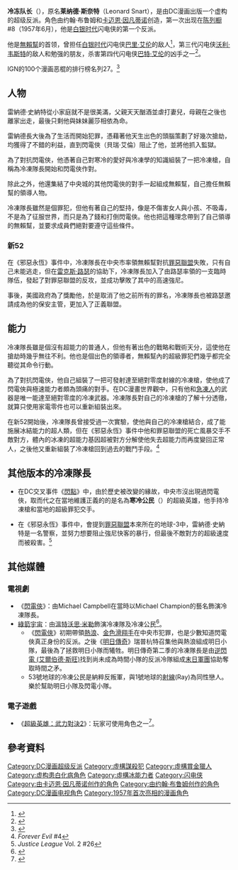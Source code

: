 {{noteTA
|G1=Show
|G2=美國漫畫
|1=zh-cn:莱纳德·斯奈特; zh-tw:雷納德·史納特; zh-hk:連諾·史納特;
}}
{{Superherobox| <!--Wikipedia:WikiProject Comics-->
image=[[Image:Flash182.jpg|250px]]
|caption=冷冻队长<br />由[[布莱恩·博兰|布莱恩·博兰]]绘
|real_name=莱纳德·斯奈特（Leonard Snart）
|publisher=[[DC漫画|DC漫画]]
|debut= 《[[陈列橱_(漫画)|陈列橱]]》#8 (1957年6月)
|creators= [[John_Broome_(writer)|John Broome]]<br>[[卡迈恩·因凡蒂诺|卡迈恩·因凡蒂诺]]
|character_name=冷冻队长
|alliances= [[无赖帮|无赖帮]]<br/>[[超級惡棍祕密會社|超級惡棍祕密會社]]<br/>[[自殺突擊隊|自殺突擊隊]]<br/>[[正义联盟|正义联盟]]<ref>''Forever Evil'' #7</ref><ref>''Batman & Robin'' Vol. 2 #33</ref>
|aliases= The Man who Mastered Absolute Zero, Leonard Wynters, Blue Iceman
|powers=自行研發製做出的能達到[[絕對零度|絕對零度]]的冷凍槍<br/>丰富的人体冷冻知识<br>高超的戰術與戰略家
|}}
'''冷冻队长'''（{{lang-en|Captain Cold}}），原名'''莱纳德·斯奈特'''（Leonard Snart），是由DC漫画出版一个虚构的超级反派。角色由约翰·布鲁姆和[[卡迈恩·因凡蒂诺|卡迈恩·因凡蒂诺]]创造，第一次出现在[[陈列橱_(漫画)|陈列橱]] #8（1957年6月），他是[[漫画的白银时代|白银时代]]闪电侠的第一个反派。

他是[[無賴幫|無賴幫]]的首领，曾担任[[漫画的白银时代|白银时代]]闪电侠[[巴里·艾伦|巴里·艾伦]]的敌人<ref name="dc-ency">{{Cite book|last = Wallace|first = Dan|author-link =|contribution = Captain Cold|editor-last = Dougall|editor-first = Alastair|title = The DC Comics Encyclopedia|url = https://archive.org/details/dccomicsencyclop0000unse|page = [https://archive.org/details/dccomicsencyclop0000unse/page/67 67]|publisher = [[Dorling_Kindersley|Dorling Kindersley]]|place = New York|year = 2008|isbn = 0-7566-4119-5|oclc = 213309017}}</ref>，第三代闪电侠[[沃利·韦斯特|沃利·韦斯特]]的敌人和勉强的朋友，杀害第四代闪电侠[[巴特·艾伦|巴特·艾伦]]的凶手之一<ref>{{Cite web |url=http://dc.wikia.com/wiki/Flash:_The_Fastest_Man_Alive_Vol_1_13 |title=Flash: The Fastest Man Alive #13 |accessdate=2016-02-10 |archive-date=2016-02-22 |archive-url=https://web.archive.org/web/20160222115754/http://dc.wikia.com/wiki/Flash:_The_Fastest_Man_Alive_Vol_1_13 |dead-url=no }}</ref>。

IGN的100个漫画恶棍的排行榜名列27。<ref>{{cite web |url=http://comics.ign.com/top-100-villains/27.html |title=Captain Cold is Number 27 |publisher=Comics.ign.com |date= |accessdate=2011-01-15 |deadurl=yes |archiveurl=https://web.archive.org/web/20110206025148/http://comics.ign.com/top-100-villains/27.html |archivedate=2011-02-06 }}</ref>

== 人物 ==
雷納德·史納特從小家庭就不是很美滿，父親天天酗酒並虐打妻兒，母親在之後也離家出走，最後只剩他與妹妹麗莎相依為命。

雷納德長大後為了生活而開始犯罪，憑藉著他天生出色的頭腦策劃了好幾次搶劫，均獲得了不錯的利益，直到閃電俠（貝瑞·艾倫）阻止了他，並將他抓入監獄。

為了對抗閃電俠，他憑著自己對寒冷的愛好與冷凍學的知識組裝了一把冷凍槍，自稱為冷凍隊長開始和閃電俠作對。

除此之外，他還集結了中央城的其他閃電俠的對手一起組成無賴幫，自己擔任無賴幫的領導人物。

冷凍隊長雖然是個罪犯，但他有著自己的堅持，像是不傷害女人與小孩、不吸毒，不是為了征服世界，而只是為了錢和打倒閃電俠。他也把這種理念帶到了自己領導的無賴幫，並要求成員們絕對要遵守這些條件。
===新52===
在《邪惡永恆》事件中，冷凍隊長在中央市率領無賴幫對抗[[罪惡聯盟|罪惡聯盟]]失敗，只有自己未能逃走，但在[[雷克斯·路瑟|雷克斯·路瑟]]的協助下，冷凍隊長加入了由路瑟率領的一支臨時隊伍，發起了對罪惡聯盟的反攻，並成功擊敗了其中的高速強尼。

事後，美國政府為了獎勵他，於是取消了他之前所有的罪名，冷凍隊長也被路瑟邀請成為他的保安主管，更加入了正義聯盟。

== 能力 ==
冷凍隊長雖是個沒有超能力的普通人，但他有著出色的戰略和戰術天分，這使他在搶劫時幾乎無往不利。他也是個出色的領導者，無賴幫內的超級罪犯們幾乎都完全聽從其命令行動。

為了對抗閃電俠，他自己組裝了一把可發射達至絕對零度射線的冷凍槍，使他成了閃電俠與極速能力者頗為頭痛的對手。在DC漫畫世界觀中，只有他和[[急凍人|急凍人]]的武器是唯一能達至絕對零度的冷凍武器。冷凍隊長對自己的冷凍槍的了解十分透徹，就算只使用家電零件也可以重新組裝出來。

在新52開始後，冷凍隊長曾接受過一次實驗，使他與自己的冷凍槍結合，成了能施展冰結能力的超人類，但在《邪惡永恆》事件中他和罪惡聯盟的死亡風暴交手不敵對方，體內的冰凍的超能力基因超被對方分解使他失去超能力而再度變回正常人，之後他又重新組裝了冷凍槍回到過去的戰鬥手段。<ref>''Forever Evil'' #4</ref>

== 其他版本的冷凍隊長 ==
*在DC交叉事件《[[閃點_(漫畫)|閃點]]》中，由於歷史被改變的緣故，中央市沒出現過閃電俠，取而代之在當地維護正義的的是名為'''寒冷公民'''（{{lang-en|'''Citizen Cold'''}}）的超級英雄，他手持冷凍槍和當地的超級罪犯交手。

*在《邪惡永恆》事件中，會提到[[罪惡聯盟|罪惡聯盟]]本來所在的地球-3中，雷納德·史納特是一名警察，並努力想要阻止強尼快客的暴行，但最後不敵對方的超級速度而被殺害。<ref>''Justice League'' Vol. 2 #26</ref>

== 其他媒體 ==
=== 電視劇 ===
*《[[閃電俠_(1990年電視劇)|閃電俠]]》：由Michael Campbell在當時以Michael Champion的藝名飾演冷凍隊長。
*[[綠箭宇宙|綠箭宇宙]]：由[[溫特沃思·米勒|溫特沃思·米勒]]飾演冷凍隊及冷凍公民<ref>{{cite web|url=http://www.ign.com/articles/2014/07/18/the-flash-prison-break-star-to-play-captain-cold|title=The Flash: Prison Break Star To Play Captain Cold|last=Fowler|first=Matt|publisher=IGN|date=July 18, 2014|accessdate=July 18, 2014|archive-date=2014-07-20|archive-url=https://web.archive.org/web/20140720224447/http://www.ign.com/articles/2014/07/18/the-flash-prison-break-star-to-play-captain-cold|dead-url=no}}</ref>。
**《[[閃電俠_(2014年電視劇)|閃電俠]]》初期帶領[[熱浪_(漫畫)|熱浪]]、[[金色滑翔手|金色滑翔手]]在中央市犯罪，也是少數知道閃電俠真正身份的反派。之後《[[明日傳奇|明日傳奇]]》瑞普杭特召集他與熱浪組成明日小隊，最後為了拯救明日小隊而犧牲。明日傳奇第二季的冷凍隊長是由[[艾爾伯德·斯旺|逆閃電 (艾爾伯德·斯旺)]]找到尚未成為時間小隊的反派冷隊組成[[末日軍團|末日軍團]]協助奪取時間之矛。
**53號地球的冷凍公民是納粹反叛軍，與1號地球的[[射線_(漫畫)|射線]](Ray)為同性戀人。樂於幫助明日小隊及閃電小隊。

===電子遊戲===
*《[[超級英雄：武力對決2|超級英雄：武力對決2]]》：玩家可使用角色之一<ref name=Bad>{{cite web|url=http://www.polygon.com/2017/3/30/15129300/injustice-2-scarecrow-captain-cold-gameplay-video|date=2017-03-30|accessdate=2017-03-30|last=McWhertor|first=Michael|website=[[Polygon_(website)|Polygon]]|title=Injustice 2 adds Scarecrow and Captain Cold|archive-date=2017-03-31|archive-url=https://web.archive.org/web/20170331043606/http://www.polygon.com/2017/3/30/15129300/injustice-2-scarecrow-captain-cold-gameplay-video|dead-url=no}}</ref>。

==參考資料==
{{Reflist}}

{{闪电侠}}
{{DEFAULTSORT:Captain Cold}}
[[Category:DC漫画超级反派|Category:DC漫画超级反派]]
[[Category:虛構謀殺犯|Category:虛構謀殺犯]]
[[Category:虛構賞金獵人|Category:虛構賞金獵人]]
[[Category:虚构患白化病角色|Category:虚构患白化病角色]]
[[Category:虛構冰能力者|Category:虛構冰能力者]]
[[Category:闪电侠|Category:闪电侠]]
[[Category:由卡迈恩·因凡蒂诺创作的角色|Category:由卡迈恩·因凡蒂诺创作的角色]]
[[Category:由约翰·布鲁姆创作的角色|Category:由约翰·布鲁姆创作的角色]]
[[Category:DC漫画电视角色|Category:DC漫画电视角色]]
[[Category:1957年首次亮相的漫画角色|Category:1957年首次亮相的漫画角色]]